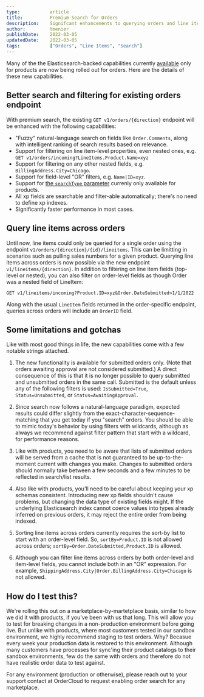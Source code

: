```yaml
---
type:           article
title:          Premium Search for Orders
description:    Signifcant enhancements to querying orders and line items.
author:         tmenier
publishDate:    2022-03-05
updatedDate:    2022-03-05
tags:           ["Orders", "Line Items", "Search"]
---
```


Many of the the Elasticsearch-backed capabilities currently [available](https://ordercloud.io/knowledge-base/introducing-premium-search) only for products are now being rolled out for orders. Here are the details of these new capabilities.

## Better search and filtering for existing orders endpoint

With premium search, the existing `GET v1/orders/{direction}` endpoint will be enhanced with the following capabilities:

- "Fuzzy" natural-language search on fields like `Order.Comments`, along with intelligent ranking of search results based on relevance.
- Support for filtering on line item-level properties, even nested ones, e.g. `GET v1/orders/incoming?LineItems.Product.Name=xyz`
- Support for filtering on any other nested fields, e.g. `BillingAddress.City=Chicago`.
- Support for field-level "OR" filters, e.g. `Name|ID=xyz`.
- Support for [the `searchType` parameter](https://ordercloud.io/knowledge-base/new-for-premium-search#new-searchtype-parameter) currenly only available for products.
- All xp fields are searchable and filter-able automatically; there's no need to define xp indexes.
- Significantly faster performance in most cases.

## Query line items across orders

Until now, line items could only be queried for a single order using the endpoint `v1/orders/{direction}/{id}/lineitems`. This can be limitting in scenarios such as pulling sales numbers for a given product. Querying line items across orders is now possible via the new endpoint `v1/lineitems/{direction}`. In addition to filtering on line item fields (top-level or nested), you can also filter on order-level fields as though Order was a nested field of LineItem:

`GET v1/lineitems/incoming?Product.ID=xyz&Order.DateSubmitted>1/1/2022`

Along with the usual `LineItem` fields returned in the order-specific endpoint, queries across orders will include an `OrderID` field. 

## Some limitations and gotchas

Like with most good things in life, the new capabilities come with a few notable strings attached.

1. The new functionality is available for submitted orders only. (Note that orders awaiting approval are not considered submitted.) A direct consequence of this is that it is no longer possible to query submitted and unsubmitted orders in the same call. Submitted is the default unless any of the following filters is used: `IsSubmitted=True`, `Status=Unsubmitted`, or `Status=AwaitingApproval`.

2. Since search now follows a natural-language paradigm, expected results could differ slightly from the exact-character-sequence-matching that you get today if you "search" orders. You should be able to mimic today's behavior by using filters with wildcards, although as always we recommend against filter pattern that start with a wildcard, for performance reasons.

3. Like with products, you need to be aware that lists of submitted orders will be served from a cache that is not guaranteed to be up-to-the-moment current with changes you make. Changes to submitted orders should normally take between a few seconds and a few minutes to be reflected in search/list results.

4. Also like with products, you'll need to be careful about keeping your xp schemas consistent. Introducing new xp fields shouldn't cause problems, but changing the data type of existing fields might. If the underlying Elasticsearch index cannot coerce values into types already inferred on previous orders, it may reject the entire order from being indexed.

5. Sorting line items across orders currently requires the sort-by list to start with an order-level field. So, `sortBy=Product.ID` is not allowed across orders; `sortBy=Order.DateSubmitted,Product.ID` is allowed.

6. Although you can filter line items across orders by both order-level and item-level fields, you cannot include both in an "OR" expression. For example, `ShippingAddress.City|Order.BillingAddress.City=Chicago` is not allowed.

## How do I test this?

We're rolling this out on a marketplace-by-martetplace basis, similar to how we did it with products, if you've been with us that long. This will allow you to test for breaking changes in a non-production environment before going live. But unlike with products, where most customers tested in our sandbox environment, we highly recommend staging to test orders. Why? Becasue every week your production data is restored to this environment. Although many customers have processes for sync'ing their product catalogs to their sandbox environments, few do the same with orders and therefore do not have realistic order data to test against.

For any environment (production or otherwise), please reach out to your support contact at OrderCloud to request enabling order search for any marketplace.
